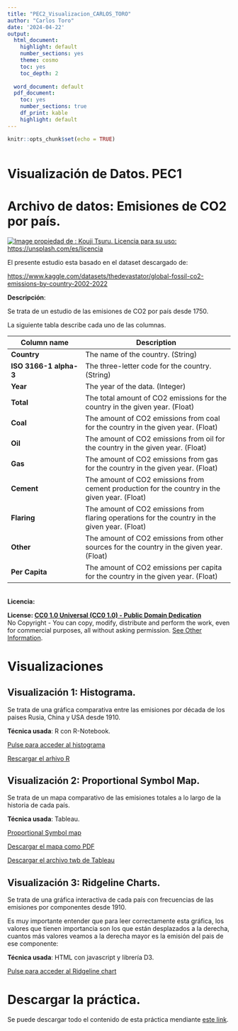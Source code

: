 ---
title: "PEC2_Visualizacion_CARLOS_TORO"
author: "Carlos Toro"
date: '2024-04-22'
output:
  html_document:
    highlight: default
    number_sections: yes
    theme: cosmo
    toc: yes
    toc_depth: 2
    
  word_document: default
  pdf_document:
    toc: yes
    number_sections: true
    df_print: kable
    highlight: default      
---

```{r setup, include=FALSE}
knitr::opts_chunk$set(echo = TRUE)
```

```{r echo=FALSE, message=FALSE, warning=FALSE}

```

# Visualización de Datos. PEC1

# Archivo de datos: Emisiones de CO2 por país.

[![Image propiedad de : Kouji Tsuru. Licencia para su uso: https://unsplash.com/es/licencia](unsplash.jpg)](Contaminacion)

El presente estudio esta basado en el dataset descargado de:

<https://www.kaggle.com/datasets/thedevastator/global-fossil-co2-emissions-by-country-2002-2022>

**Descripción**:

Se trata de un estudio de las emisiones de CO2 por país desde 1750.

La siguiente tabla describe cada uno de las columnas.

| **Column name**        | **Description**                                                                                |
|------------------------|------------------------------------------------|
| **Country**            | The name of the country. (String)                                                              |
| **ISO 3166-1 alpha-3** | The three-letter code for the country. (String)                                                |
| **Year**               | The year of the data. (Integer)                                                                |
| **Total**              | The total amount of CO2 emissions for the country in the given year. (Float)                   |
| **Coal**               | The amount of CO2 emissions from coal for the country in the given year. (Float)               |
| **Oil**                | The amount of CO2 emissions from oil for the country in the given year. (Float)                |
| **Gas**                | The amount of CO2 emissions from gas for the country in the given year. (Float)                |
| **Cement**             | The amount of CO2 emissions from cement production for the country in the given year. (Float)  |
| **Flaring**            | The amount of CO2 emissions from flaring operations for the country in the given year. (Float) |
| **Other**              | The amount of CO2 emissions from other sources for the country in the given year. (Float)      |
| **Per Capita**         | The amount of CO2 emissions per capita for the country in the given year. (Float)              |

\
**Licencia:**

**License: [CC0 1.0 Universal (CC0 1.0) - Public Domain Dedication](https://creativecommons.org/publicdomain/zero/1.0/)**\
No Copyright - You can copy, modify, distribute and perform the work, even for commercial purposes, all without asking permission. [See Other Information](https://creativecommons.org/publicdomain/zero/1.0/).

# Visualizaciones

## Visualización 1: Histograma.

Se trata de una gráfica comparativa entre las emisiones por década de los paises Rusia, China y USA desde 1910.

**Técnica usada**: R con R-Notebook.

[Pulse para acceder al histograma](histograma/Carlos_TORO_Visualizacion_histograma.html "Pulse para acceder al histograma")

[Rescargar el arhivo R](histograma/Carlos_TORO_Visualizacion_histograma.Rmd "Rescargar el arhivo R")

## Visualización 2: Proportional Symbol Map.

Se trata de un mapa comparativo de las emisiones totales a lo largo de la historia de cada país.

**Técnica usada**: Tableau.

[Proportional Symbol map](map/map.html "Pulse para acceder al Mapa")

[Descargar el mapa como PDF](map/map_by_country.pdf "Descargar PDF")

[Descargar el archivo twb de Tableau](map/map_by_country.twb "Descargar el archivo twb de Tableau")

## Visualización 3: Ridgeline Charts.

Se trata de una gráfica interactiva de cada país con frecuencias de las emisiones por componentes desde 1910.

Es muy importante entender que para leer correctamente esta gráfica, los valores que tienen importancia son los que están desplazados a la derecha, cuantos más valores veamos a la derecha mayor es la emisión del pais de ese componente:

**Técnica usada**: HTML con javascript y librería D3.

[Pulse para acceder al Ridgeline chart](ridgeline/ridgeline.html "Pulse para acceder al Ridgeline chart")

# Descargar la práctica.

Se puede descargar todo el contenido de esta práctica mendiante [este link](practica.zip "Descargar práctica como ZIP").
